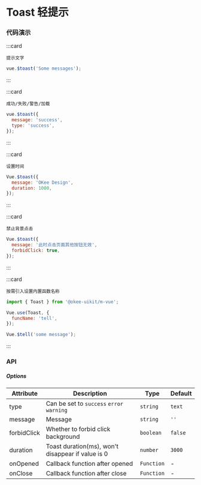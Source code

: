 # Toast 轻提示

### 代码演示

:::card

```topic
提示文字
```

```javascript
vue.$toast('Some messages');
```

:::

:::card

```topic
成功/失败/警告/加载
```

```javascript
vue.$toast({
  message: 'success',
  type: 'success',
});
```

:::

:::card

```topic
设置时间
```

```javascript
Vue.$toast({
  message: 'OKee Design',
  duration: 1000,
});
```

:::

:::card

```topic
禁止背景点击
```

```javascript
Vue.$toast({
  message: '此时点击页面其他按钮无效',
  forbidClick: true,
});
```

:::

:::card

```topic
按需引入设置内置函数名称
```

```javascript
import { Toast } from '@okee-uikit/m-vue';

Vue.use(Toast, {
  funcName: 'tell',
});

Vue.$tell('some message');
```

:::

### API

##### Options

| Attribute   | Description                                       | Type       | Default |
| ----------- | ------------------------------------------------- | ---------- | ------- |
| type        | Can be set to `success` `error` `warning`         | `string`   | `text`  |
| message     | Message                                           | `string`   | `''`    |
| forbidClick | Whether to forbid click background                | `boolean`  | `false` |
| duration    | Toast duration(ms), won't disappear if value is 0 | `number`   | `3000`  |
| onOpened    | Callback function after opened                    | `Function` | -       |
| onClose     | Callback function after close                     | `Function` | -       |
